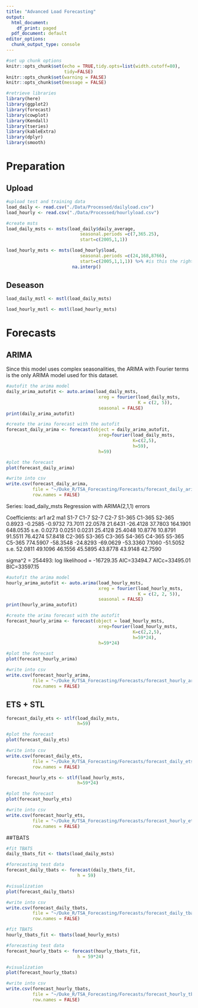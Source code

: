 ```yaml
---
title: "Advanced Load Forecasting"
output:
  html_document:
    df_print: paged
  pdf_document: default
editor_options:
  chunk_output_type: console
---
```


```r
#set up chunk options
knitr::opts_chunk$set(echo = TRUE,tidy.opts=list(width.cutoff=80), 
                      tidy=FALSE) 
knitr::opts_chunk$set(warning = FALSE)
knitr::opts_chunk$set(message = FALSE)
```

```r
#retrieve libraries
library(here)
library(ggplot2)
library(forecast)
library(cowplot)
library(Kendall)
library(tseries)
library(kableExtra)
library(dplyr)
library(smooth)
```

# Preparation
## Upload
```r
#upload test and training data
load_daily <- read.csv("./Data/Processed/dailyload.csv")
load_hourly <- read.csv("./Data/Processed/hourlyload.csv")

#create msts
load_daily_msts <- msts(load_daily$daily_average, 
                            seasonal.periods =c(7,365.25),
                            start=c(2005,1,1)) 

load_hourly_msts <- msts(load_hourly$load, 
                            seasonal.periods =c(24,168,8766),
                            start=c(2005,1,1,1)) %>% #is this the right hour?
                         na.interp()
```

## Deseason
```r
load_daily_mstl <- mstl(load_daily_msts)

load_hourly_mstl <- mstl(load_hourly_msts)
```

# Forecasts

## ARIMA

Since this model uses complex seasonalities, the ARIMA with Fourier terms is the only ARIMA model used for this dataset.

```r
#autofit the arima model
daily_arima_autofit <- auto.arima(load_daily_msts,
                                   xreg = fourier(load_daily_msts, 
                                                  K = c(2, 5)), 
                                   seasonal = FALSE)
print(daily_arima_autofit)

#create the arima forecast with the autofit
forecast_daily_arima <- forecast(object = daily_arima_autofit,
                                   xreg=fourier(load_daily_msts,
                                                K=c(2,5),
                                                h=59),
                                   h=59)

#plot the forecast
plot(forecast_daily_arima)

#write into csv
write.csv(forecast_daily_arima, 
          file = "~/Duke_R/TSA_Forecasting/Forecasts/forecast_daily_arima.csv",
          row.names = FALSE)
```

Series: load_daily_msts 
Regression with ARIMA(2,1,1) errors 

Coefficients:
         ar1      ar2      ma1     S1-7     C1-7     S2-7      C2-7   S1-365    C1-365    S2-365
      0.8923  -0.2585  -0.9732  73.7011  22.0578  21.6431  -26.4128  37.7803  164.1901  648.0535
s.e.  0.0273   0.0251   0.0231  25.4128  25.4048  10.8776   10.8791  91.5511   76.4274   57.8418
        C2-365    S3-365    C3-365    S4-365    C4-365   S5-365    C5-365
      774.5907  -58.3548  -24.8293  -69.0629  -53.3360   7.1060  -51.5052
s.e.   52.0811   49.1096   46.1556   45.5895   43.8778  43.9148   42.7590

sigma^2 = 254493:  log likelihood = -16729.35
AIC=33494.7   AICc=33495.01   BIC=33597.15


```r
#autofit the arima model
hourly_arima_autofit <- auto.arima(load_hourly_msts,
                                   xreg = fourier(load_hourly_msts, 
                                                  K = c(2, 2, 5)), 
                                   seasonal = FALSE)
print(hourly_arima_autofit)

#create the arima forecast with the autofit
forecast_hourly_arima <- forecast(object = load_hourly_msts,
                                   xreg=fourier(load_hourly_msts,
                                                K=c(2,2,5),
                                                h=59*24),
                                   h=59*24)

#plot the forecast
plot(forecast_hourly_arima)

#write into csv
write.csv(forecast_hourly_arima, 
          file = "~/Duke_R/TSA_Forecasting/Forecasts/forecast_hourly_arima.csv",
          row.names = FALSE)
```

## ETS + STL

```r
forecast_daily_ets <- stlf(load_daily_msts,
                           h=59)

#plot the forecast
plot(forecast_daily_ets)

#write into csv
write.csv(forecast_daily_ets, 
          file = "~/Duke_R/TSA_Forecasting/Forecasts/forecast_daily_ets.csv",
          row.names = FALSE)
```

```r
forecast_hourly_ets <- stlf(load_hourly_msts,
                           h=59*24)

#plot the forecast
plot(forecast_hourly_ets)

#write into csv
write.csv(forecast_hourly_ets, 
          file = "~/Duke_R/TSA_Forecasting/Forecasts/forecast_hourly_ets.csv",
          row.names = FALSE)
```

##TBATS

```r
#fit TBATS
daily_tbats_fit <- tbats(load_daily_msts)

#forecasting test data
forecast_daily_tbats <- forecast(daily_tbats_fit, 
                           h = 59)

#visualization
plot(forecast_daily_tbats)

#write into csv
write.csv(forecast_daily_tbats, 
          file = "~/Duke_R/TSA_Forecasting/Forecasts/forecast_daily_tbats.csv",
          row.names = FALSE)
```

```r
#fit TBATS
hourly_tbats_fit <- tbats(load_hourly_msts)

#forecasting test data
forecast_hourly_tbats <- forecast(hourly_tbats_fit, 
                           h = 59*24)

#visualization
plot(forecast_hourly_tbats)

#write into csv
write.csv(forecast_hourly_tbats, 
          file = "~/Duke_R/TSA_Forecasting/Forecasts/forecast_hourly_tbats.csv",
          row.names = FALSE)
```